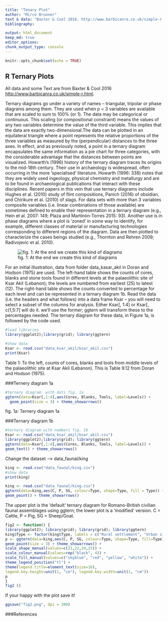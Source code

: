 ```yaml
---
title: "Tenary Plot"
author: "Mirco Brunner"
text & data: "Baxter & Cool 2016. http://www.barbicanra.co.uk/simple-r.html"
bibliography: 

output: html_document
keep_md: true
editor_options: 
chunk_output_type: console
---
```


```r
knitr::opts_chunk$set(echo = TRUE)
```

## R Ternary Plots

All data and some Text are from Baxter & Cool 2016 <http://www.barbicanra.co.uk/simple-r.html>.

Ternary diagrams go under a variety of names – triangular, tripolar or phase diagrams among them. They are used when p = 3 variables are available that are scaled to sum to 100% (or 1). The data may be categorical or continuous. This scaling (or compositional constraint) means the values of any two variables determine the value of the third variable. This implies that the data are exactly two-dimensional.The data can be plotted in an equilateral triangle where a point represents the relative proportions of the three variables as measured by the (perpendicular) distances to the three axes. In effect, and as previously noted, a point in a ternary diagram encapsulates the same information as a pie chart for three categories, with the considerable advantage that the distances between points are visualized. Howarth’s (1996) history of the ternary diagram traces its origins to the mid-18th century. Their use in archaeology is widespread, often occurring in the more ‘specialised’ literature. Howarth (1996: 338) notes that they are widely used ingeology, physical chemistry and metallurgy and are to be found in archaeological publications that interact with these disciplines. Recent papers in this vein that use ternary diagrams include Hughes et al. (2010) study of flint compositions, Panich (2016) of obsidian, and Chirikure et al. (2010) of slags. For data sets with more than 3 variables composite variables (i.e. linear combinations of those available) are sometimes defined to enable their representation in a ternary diagram (e.g., Hein et al. 2007: 149; Plaza and Martinón-Torres 2015: 93). Another use is in phase diagrams where a plot is ‘zoned’ in some way to identify, for example, different classes of material or manufacturing technologies corresponding to different regions of the diagram. Data are then plotted to characterize the cases beings studied (e.g., Thornton and Rehren 2009; Radivojevic et al. 2010).

![fig. 1: At the end we create this kind of diagrams](fig/ternarydiagram1.png "Title")

For an initial illustration, data from folder data_kasar_akil in Doran and Hodson (1975) are used. The left-hand table shows the counts of cores, blanks and stone tools found in different levels at the palaeolithic site of Ksar Akil (Lebanon); the levels are numbered from earliest (25) to latest (12). The right-hand table shows the counts converted to percentage for each level and can be represented in a ternary diagram 1b. Read the data (i.e. the headers and what follows) into a data frame Ksar – you will need to select a subset of the columns for analysis. Either Ksar[, 1:4] or Ksar[, c(1,5:7] will do it. we’ll use the former; ggtern will transform these to the percentages needed. The ternary diagram for these data, in Figure 1a, is followed by the code used.

```r
#load libraries
library(ggplot2);library(grid); library(ggtern)
```

```r
#show data
Ksar <- read.csv("data_ksar_akil/ksar_akil.csv")
print(Ksar)
```
Table 1: To the left, counts of cores, blanks and tools from middle levels of the palaeolithic site at Ksar Akil (Lebanon). This is Table 9.12 from Doran and Hodson (1975).



###Ternery diagram 1a

```r
#ternary diagram  with dots fig. 1a
ggtern(data=Ksar[,1:4],aes(Cores, Blanks, Tools, label=Levels)) +
  geom_point(size = 3) + theme_showarrows()
```
fig. 1a: Ternery diagram 1a


###Ternary diagram 1b

```r
#ternary diagram with numbers fig. 1b
Ksar <- read.csv("data_ksar_akil/ksar_akil.csv")
library(ggplot2);library(grid); library(ggtern)
ggtern(data=Ksar[,1:4],aes(Cores, Blanks, Tools, label=Levels)) +
geom_text() + theme_showarrows()
```

Change the dataset --> data_faunal/king

```r
king <- read.csv("data_faunal/king.csv")
#show data
print(king)
```


```r
king <- read.csv("data_faunal/king.csv")
ggtern(data=king,aes(C, P, SG, colour=Type, shape=Type, fill = Type)) +
geom_point() + theme_showarrows()
```

The upper plot is the ‘default’ ternary diagram for Romano-British civilian
faunal assemblages using ggtern; the lower plot is a ‘modified’ version. C = Cattle, P
= Pig, SG = Sheep/Goat.

```r
fig2 <- function() {
library(ggplot2); library(grid); library(grid); library(ggtern)
king$Type <- factor(king$Type, labels = c("Rural settlement", "Urban site", "Vicus", "Villa"))
p <- ggtern(data=king,aes(C, P, SG, colour=Type, shape=Type, fill=Type)) +
geom_point(size = 3) + theme_showarrows() +
scale_shape_manual(values=c(21,22,24,25)) +
scale_colour_manual(values=rep("black", 4)) +
scale_fill_manual(values=c("skyblue", "red", "yellow", "white")) +
theme_legend_position("tl") +
theme(legend.title=element_text(size=16),
legend.key.height=unit(1, "cm"), legend.key.width=unit(1, "cm"))
p
}
fig2 ()
```


If your happy with the plot save it!
```r
ggsave("fig2.png", dpi = 300)
```

###References